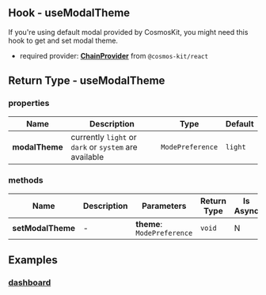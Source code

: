 ## Hook - useModalTheme

If you're using default modal provided by CosmosKit, you might need this hook to get and set modal theme.

- required provider: [**ChainProvider**](https://docs.cosmoskit.com/chain-provider) from `@cosmos-kit/react`

## Return Type - useModalTheme

### properties

| Name      | Description | Type | Default |
| ----------- | ----------- | -- | -- |
| **modalTheme**      | currently `light` or `dark` or `system` are available   | `ModePreference` | `light` |

### methods

| Name      | Description | Parameters | Return Type | Is Async |
| ----------- | ----------- | -- | -- | -- |
| **setModalTheme**      |   -   | **theme**: `ModePreference` | `void` | N |

## Examples

### [dashboard](https://github.com/cosmology-tech/cosmos-kit/blob/main/packages/example/pages/index.tsx)
